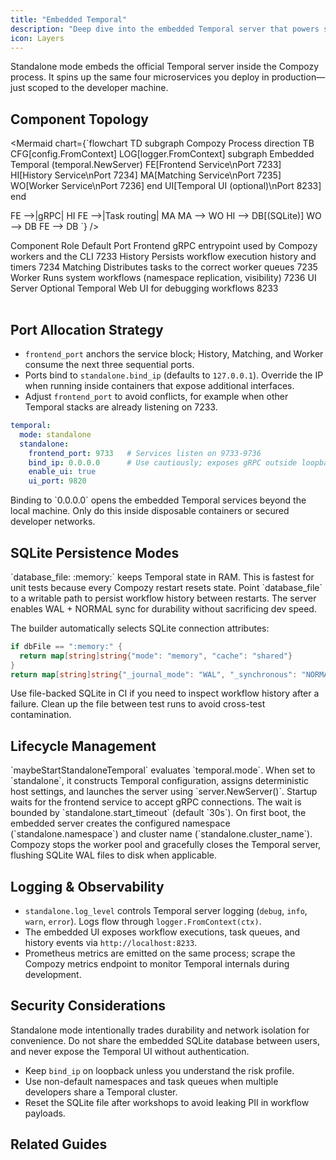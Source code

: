 ```yaml
---
title: "Embedded Temporal"
description: "Deep dive into the embedded Temporal server that powers standalone mode."
icon: Layers
---
```


<Callout type="info">
Standalone mode embeds the official Temporal server inside the Compozy process. It spins up the same four microservices you deploy in production—just scoped to the developer machine.
</Callout>

## Component Topology

<Mermaid chart={`flowchart TD
  subgraph Compozy Process
    direction TB
    CFG[config.FromContext]
    LOG[logger.FromContext]
    subgraph Embedded Temporal (temporal.NewServer)
      FE[Frontend Service\nPort 7233]
      HI[History Service\nPort 7234]
      MA[Matching Service\nPort 7235]
      WO[Worker Service\nPort 7236]
    end
    UI[Temporal UI (optional)\nPort 8233]
  end

  FE -->|gRPC| HI
  FE -->|Task routing| MA
  MA --> WO
  HI --> DB[(SQLite)]
  WO --> DB
  FE --> DB
`} />

<Table>
  <TableHeader>
    <TableRow>
      <TableHead>Component</TableHead>
      <TableHead>Role</TableHead>
      <TableHead>Default Port</TableHead>
    </TableRow>
  </TableHeader>
  <TableBody>
    <TableRow>
      <TableCell>Frontend</TableCell>
      <TableCell>gRPC entrypoint used by Compozy workers and the CLI</TableCell>
      <TableCell>7233</TableCell>
    </TableRow>
    <TableRow>
      <TableCell>History</TableCell>
      <TableCell>Persists workflow execution history and timers</TableCell>
      <TableCell>7234</TableCell>
    </TableRow>
    <TableRow>
      <TableCell>Matching</TableCell>
      <TableCell>Distributes tasks to the correct worker queues</TableCell>
      <TableCell>7235</TableCell>
    </TableRow>
    <TableRow>
      <TableCell>Worker</TableCell>
      <TableCell>Runs system workflows (namespace replication, visibility)</TableCell>
      <TableCell>7236</TableCell>
    </TableRow>
    <TableRow>
      <TableCell>UI Server</TableCell>
      <TableCell>Optional Temporal Web UI for debugging workflows</TableCell>
      <TableCell>8233</TableCell>
    </TableRow>
  </TableBody>
</Table>

## Port Allocation Strategy

- `frontend_port` anchors the service block; History, Matching, and Worker consume the next three sequential ports.
- Ports bind to `standalone.bind_ip` (defaults to `127.0.0.1`). Override the IP when running inside containers that expose additional interfaces.
- Adjust `frontend_port` to avoid conflicts, for example when other Temporal stacks are already listening on 7233.

```yaml title="Custom port block"
temporal:
  mode: standalone
  standalone:
    frontend_port: 9733   # Services listen on 9733-9736
    bind_ip: 0.0.0.0      # Use cautiously; exposes gRPC outside loopback
    enable_ui: true
    ui_port: 9820
```

<Callout type="warning">
Binding to `0.0.0.0` opens the embedded Temporal services beyond the local machine. Only do this inside disposable containers or secured developer networks.
</Callout>

## SQLite Persistence Modes

<List>
  <ListItem title="Ephemeral" icon="Timer">
    `database_file: :memory:` keeps Temporal state in RAM. This is fastest for unit tests because every Compozy restart resets state.
  </ListItem>
  <ListItem title="File-backed" icon="HardDrive">
    Point `database_file` to a writable path to persist workflow history between restarts. The server enables WAL + NORMAL sync for durability without sacrificing dev speed.
  </ListItem>
</List>

The builder automatically selects SQLite connection attributes:

```go title="engine/worker/embedded/sqlite.go"
if dbFile == ":memory:" {
  return map[string]string{"mode": "memory", "cache": "shared"}
}
return map[string]string{"_journal_mode": "WAL", "_synchronous": "NORMAL"}
```

<Callout type="info">
Use file-backed SQLite in CI if you need to inspect workflow history after a failure. Clean up the file between test runs to avoid cross-test contamination.
</Callout>

## Lifecycle Management

<Steps size="sm">
  <Step title="Startup">
    `maybeStartStandaloneTemporal` evaluates `temporal.mode`. When set to `standalone`, it constructs Temporal configuration, assigns deterministic host settings, and launches the server using `server.NewServer()`.
  </Step>
  <Step title="Health checks">
    Startup waits for the frontend service to accept gRPC connections. The wait is bounded by `standalone.start_timeout` (default `30s`).
  </Step>
  <Step title="Registration">
    On first boot, the embedded server creates the configured namespace (`standalone.namespace`) and cluster name (`standalone.cluster_name`).
  </Step>
  <Step title="Shutdown">
    Compozy stops the worker pool and gracefully closes the Temporal server, flushing SQLite WAL files to disk when applicable.
  </Step>
</Steps>

## Logging & Observability

- `standalone.log_level` controls Temporal server logging (`debug`, `info`, `warn`, `error`). Logs flow through `logger.FromContext(ctx)`.
- The embedded UI exposes workflow executions, task queues, and history events via `http://localhost:8233`.
- Prometheus metrics are emitted on the same process; scrape the Compozy metrics endpoint to monitor Temporal internals during development.

## Security Considerations

<Callout type="warning">
Standalone mode intentionally trades durability and network isolation for convenience. Do not share the embedded SQLite database between users, and never expose the Temporal UI without authentication.
</Callout>

- Keep `bind_ip` on loopback unless you understand the risk profile.
- Use non-default namespaces and task queues when multiple developers share a Temporal cluster.
- Reset the SQLite file after workshops to avoid leaking PII in workflow payloads.

## Related Guides

<ReferenceCardList cols={2}>
  <ReferenceCard
    title="Temporal Modes"
    description="When to choose remote vs standby deployments"
    href="/docs/deployment/temporal-modes"
    icon="GitBranch"
  />
  <ReferenceCard
    title="Temporal Configuration"
    description="Reference for every field in the Temporal configuration block"
    href="/docs/configuration/temporal"
    icon="Settings"
  />
  <ReferenceCard
    title="Temporal Troubleshooting"
    description="Resolve port conflicts, SQLite issues, and UI problems"
    href="/docs/troubleshooting/temporal"
    icon="LifeBuoy"
  />
  <ReferenceCard
    title="Quick Start"
    description="Launch Compozy locally using the embedded server"
    href="/docs/quick-start"
    icon="Rocket"
  />
</ReferenceCardList>

